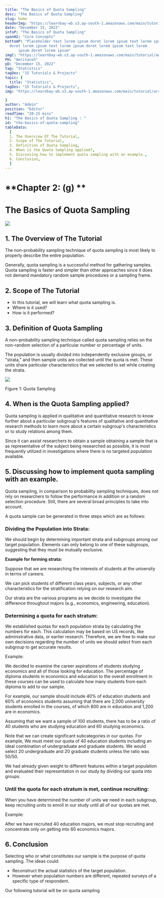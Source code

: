 ```yaml
---
title: "The Basics of Quota Sampling"
desc: "The Basics of Quota Sampling"
slug: home
headerImg: "https://learnbay-wb.s3.ap-south-1.amazonaws.com/main/tutorial/python.png"
date: "December 15, 2022"
infoP: "The Basics of Quota Sampling"
spanH2: "Core Concepts"
bottomP: "Placeholder text lorem ipsum doret lorem ipsum text lorem ipsum
  doret lorem ipsum text lorem ipsum doret lorem ipsum text lorem
      ipsum doret lorem ipsum"
imgC: "https://learnbay-wb.s3.ap-south-1.amazonaws.com/main/tutorial/amritansh.png"
PH: "Amritansh"
pD: "December 15, 2022"
tag: "Statistics"
tagDes: "15 Tutorials & Projects"
topic: {
  title: "Statistics",
tagDes: "15 Tutorials & Projects",
img: "https://learnbay-wb.s3.ap-south-1.amazonaws.com/main/tutorial/arrow.png"

}
author: "Admin"
position: "Editor"
readTime: "20-25 mins"
h1: "The Basics of Quota Sampling : "
id: "the-basics-of-quota-sampling"
tableData:
  [
  1. The Overview Of The Tutorial,
  2. Scope of The Tutorial,
  3. Definition of Quota Sampling,
  4. When is the Quota Sampling applied?,
  5. Discussing how to implement quota sampling with an example.,
  6. Conclusion,
  ]
---
```



# **Chapter 2: (g) **


# **The Basics of Quota Sampling**


<img src="https://learnbay-wb.s3.ap-south-1.amazonaws.com/main/tutorial/statistics/quota+sampling.jpg"></img>



## 1. The Overview of The Tutorial

The non-probability sampling technique of quota sampling is most likely to properly describe the entire population.

Generally, quota sampling is a successful method for gathering samples. Quota sampling is faster and simpler than other approaches since it does not demand mandatory random sample procedures or a sampling frame.


## 2. Scope of The Tutorial



* In this tutorial, we will learn what quota sampling is.
* Where is it used?
* How is it performed? 


## 3. Definition of Quota Sampling

A non-probability sampling technique called quota sampling relies on the non-random selection of a particular number or percentage of units.

The population is usually divided into independently exclusive groups, or "strata," and then sample units are collected until the quota is met. These units share particular characteristics that we selected to set while creating the strata.


<img src="https://learnbay-wb.s3.ap-south-1.amazonaws.com/main/tutorial/statistics/Quota+Sampling+Figure+1.jpg"></img>



Figure 1: Quota Sampling


## 4. When is the Quota Sampling applied?

Quota sampling is applied in qualitative and quantitative research to know further about a particular subgroup's features of qualitative and quantitative research methods to learn more about a certain subgroup's characteristics or to study relations among them.

Since it can assist researchers to obtain a sample obtaining a sample that is as representative of the subject being researched as possible, it is most frequently utilized in investigations where there is no targeted population available.


## 5. Discussing how to implement quota sampling with an example.

Quota sampling, in comparison to probability sampling techniques, does not rely on researchers to follow the performance in addition or a random selection procedure. Still, there are several broad principles to take into account.

A quota sample can be generated in three steps which are as follows:


### **Dividing the Population into Strata:**

We should begin by determining important strata and subgroups among our target population. Elements can only belong to one of these subgroups, suggesting that they must be mutually exclusive.

**Example for forming strata:**

Suppose that we are researching the interests of students at the university in terms of careers.

We can pick students of different class years, subjects, or any other characteristics for the stratification relying on our research aim.

Our strata are the various programs as we decide to investigate the difference throughout majors (e.g., economics, engineering, education).


### **Determining a quota for each stratum:**

We established quotas for each population strata by calculating the numbers for each. This calculation may be based on US records, like administrative data, or earlier research. Therefore, we are free to make our own decisions regarding the number of units we should select from each subgroup to get accurate results.

Example:

We decided to examine the career aspirations of students studying economics and all of those looking for education. The percentage of diploma students in economics and education to the overall enrollment in these courses can be used to calculate how many students from each diploma to add to our sample.

For example, our sample should include 40% of education students and 60% of economics students assuming that there are 2,000 university students enrolled in the courses, of which 800 are in education and 1,200 are in economics.

Assuming that we want a sample of 100 students, there has to be a ratio of 40 students who are studying education and 60 studying economics.

Note that we can create significant subcategories in our quotas. For example, We must meet our quota of 40 education students including an ideal combination of undergraduate and graduate students. We would select 20 undergraduate and 20 graduate students unless the ratio was 50/50.

We had already given weight to different features within a target population and evaluated their representation in our study by dividing our quota into groups.


### **Until the quota for each stratum is met, continue recruiting:**

When you have determined the number of units we need in each subgroup,  keep recruiting units to enroll in our study until all of our quotas are met.

Example:

After we have recruited 40 education majors, we must stop recruiting and concentrate only on getting into 60 economics majors.


## 6. Conclusion

Selecting who or what constitutes our sample is the purpose of quota sampling. The ideas could:



* Reconstruct the actual statistics of the target population.
* However when population numbers are different, repeated surveys of a specific type of respondent.

 Our following tutorial will be on quota sampling

